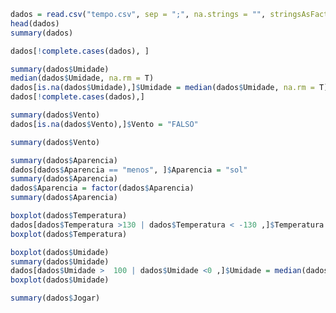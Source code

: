 ```r
dados = read.csv("tempo.csv", sep = ";", na.strings = "", stringsAsFactors = T)
head(dados)
summary(dados)
```
```r
dados[!complete.cases(dados), ]
```
```r
summary(dados$Umidade)
median(dados$Umidade, na.rm = T)
dados[is.na(dados$Umidade),]$Umidade = median(dados$Umidade, na.rm = T)
dados[!complete.cases(dados),]
```
```r
summary(dados$Vento)
dados[is.na(dados$Vento),]$Vento = "FALSO"
```
```r
summary(dados$Vento)
```
```r
summary(dados$Aparencia)
dados[dados$Aparencia == "menos", ]$Aparencia = "sol"
summary(dados$Aparencia)
dados$Aparencia = factor(dados$Aparencia)
summary(dados$Aparencia)
```

```r
boxplot(dados$Temperatura)
dados[dados$Temperatura >130 | dados$Temperatura < -130 ,]$Temperatura = median(dados$Temperatura)
boxplot(dados$Temperatura)
```

```r
boxplot(dados$Umidade)
summary(dados$Umidade)
dados[dados$Umidade >  100 | dados$Umidade <0 ,]$Umidade = median(dados$Umidade)
boxplot(dados$Umidade)
```

```r
summary(dados$Jogar)
```

